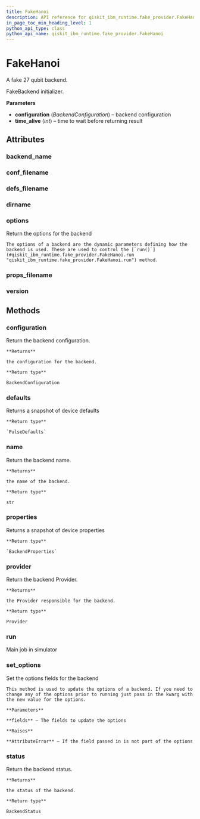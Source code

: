 ```yaml
---
title: FakeHanoi
description: API reference for qiskit_ibm_runtime.fake_provider.FakeHanoi
in_page_toc_min_heading_level: 1
python_api_type: class
python_api_name: qiskit_ibm_runtime.fake_provider.FakeHanoi
---
```


# FakeHanoi

<Class id="qiskit_ibm_runtime.fake_provider.FakeHanoi" isDedicatedPage={true} github="https://github.com/qiskit/qiskit-ibm-runtime/tree/stable/0.19/qiskit_ibm_runtime/fake_provider/backends/hanoi/fake_hanoi.py" signature="FakeHanoi" modifiers="class">
  A fake 27 qubit backend.

  FakeBackend initializer.

  **Parameters**

  *   **configuration** (*BackendConfiguration*) – backend configuration
  *   **time\_alive** (*int*) – time to wait before returning result

  ## Attributes

  ### backend\_name

  <Attribute id="qiskit_ibm_runtime.fake_provider.FakeHanoi.backend_name" attributeValue="'fake_hanoi'" />

  ### conf\_filename

  <Attribute id="qiskit_ibm_runtime.fake_provider.FakeHanoi.conf_filename" attributeValue="'conf_hanoi.json'" />

  ### defs\_filename

  <Attribute id="qiskit_ibm_runtime.fake_provider.FakeHanoi.defs_filename" attributeValue="'defs_hanoi.json'" />

  ### dirname

  <Attribute id="qiskit_ibm_runtime.fake_provider.FakeHanoi.dirname" attributeValue="'/home/runner/work/qiskit-ibm-runtime/qiskit-ibm-runtime/qiskit_ibm_runtime/fake_provider/backends/hanoi'" />

  ### options

  <Attribute id="qiskit_ibm_runtime.fake_provider.FakeHanoi.options">
    Return the options for the backend

    The options of a backend are the dynamic parameters defining how the backend is used. These are used to control the [`run()`](#qiskit_ibm_runtime.fake_provider.FakeHanoi.run "qiskit_ibm_runtime.fake_provider.FakeHanoi.run") method.
  </Attribute>

  ### props\_filename

  <Attribute id="qiskit_ibm_runtime.fake_provider.FakeHanoi.props_filename" attributeValue="'props_hanoi.json'" />

  ### version

  <Attribute id="qiskit_ibm_runtime.fake_provider.FakeHanoi.version" attributeValue="1" />

  ## Methods

  ### configuration

  <Function id="qiskit_ibm_runtime.fake_provider.FakeHanoi.configuration" signature="configuration()">
    Return the backend configuration.

    **Returns**

    the configuration for the backend.

    **Return type**

    BackendConfiguration
  </Function>

  ### defaults

  <Function id="qiskit_ibm_runtime.fake_provider.FakeHanoi.defaults" signature="defaults()">
    Returns a snapshot of device defaults

    **Return type**

    `PulseDefaults`
  </Function>

  ### name

  <Function id="qiskit_ibm_runtime.fake_provider.FakeHanoi.name" signature="name()">
    Return the backend name.

    **Returns**

    the name of the backend.

    **Return type**

    str
  </Function>

  ### properties

  <Function id="qiskit_ibm_runtime.fake_provider.FakeHanoi.properties" signature="properties()">
    Returns a snapshot of device properties

    **Return type**

    `BackendProperties`
  </Function>

  ### provider

  <Function id="qiskit_ibm_runtime.fake_provider.FakeHanoi.provider" signature="provider()">
    Return the backend Provider.

    **Returns**

    the Provider responsible for the backend.

    **Return type**

    Provider
  </Function>

  ### run

  <Function id="qiskit_ibm_runtime.fake_provider.FakeHanoi.run" signature="run(run_input, **kwargs)">
    Main job in simulator
  </Function>

  ### set\_options

  <Function id="qiskit_ibm_runtime.fake_provider.FakeHanoi.set_options" signature="set_options(**fields)">
    Set the options fields for the backend

    This method is used to update the options of a backend. If you need to change any of the options prior to running just pass in the kwarg with the new value for the options.

    **Parameters**

    **fields** – The fields to update the options

    **Raises**

    **AttributeError** – If the field passed in is not part of the options
  </Function>

  ### status

  <Function id="qiskit_ibm_runtime.fake_provider.FakeHanoi.status" signature="status()">
    Return the backend status.

    **Returns**

    the status of the backend.

    **Return type**

    BackendStatus
  </Function>
</Class>

